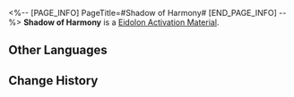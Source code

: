 <%-- [PAGE_INFO]
PageTitle=#Shadow of Harmony#
[END_PAGE_INFO] --%>
{{Item Infobox
|id          = 18006
|image       = Item Shadow of Harmony.png{{subst:void|<!--$UPLOAD:<<SpriteOutput/ItemFigures/18005.png>-<Item Shadow of Harmony.png>-<Item Icons>>-->}}
|type        = Eidolon Activation Material
|invCategory = 
|rarity      = 5
|effect      = 
|description = Material for raising Trailblazer: Harmony's Eidolon Level.
}}
{{Description|Eidolon Projection generated when you tread on the Path of Harmony. One of the countless existing possibilities.}}
'''Shadow of Harmony''' is a [[Eidolon Activation Material]].

==Other Languages==
{{Other Languages
|en   = Shadow of Harmony
|zhs  = 「同谐」之影
|zht  = 「同諧」之影
|ja   = 「調和」の影
|ko   = 「화합」의 그림자
|es   = Sombra de la Armonía
|fr   = Ombre de l'Harmonie
|ru   = Тень Гармонии
|th   = Shadow of Harmony
|vi   = Cái Bóng Của Hòa Hợp
|de   = Schatten der Harmonie
|id   = Shadow of Harmony
|pt   = Sombra da Harmonia
}}

==Change History==
{{Change History|2.2}}